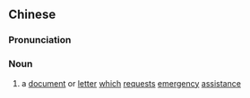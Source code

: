 {{also|告急文书}}
==Chinese==
{{zh-forms|s=告急文书|type=22}}

===Pronunciation===
{{zh-pron
|m=gàojí wénshū
|cat=n
}}

===Noun===
{{zh-noun}}

# {{lb|zh|archaic}} a [[document]] or [[letter]] [[which]] [[request]]s [[emergency]] [[assistance]]